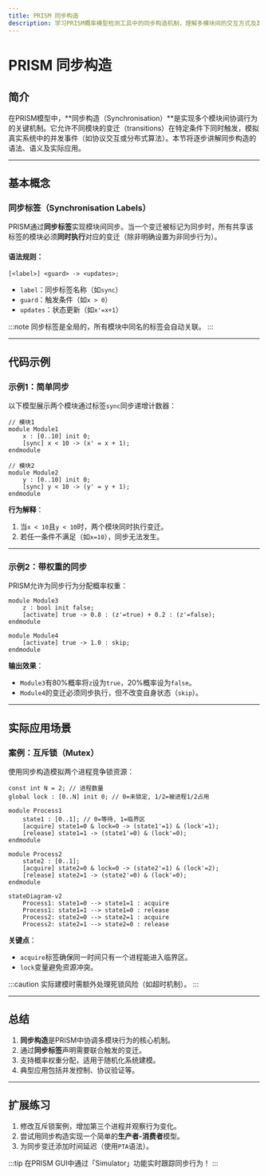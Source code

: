```yaml
---
title: PRISM 同步构造
description: 学习PRISM概率模型检测工具中的同步构造机制，理解多模块间的交互方式及其在并发系统建模中的应用。
---
```


# PRISM 同步构造

## 简介

在PRISM模型中，**同步构造（Synchronisation）**是实现多个模块间协调行为的关键机制。它允许不同模块的变迁（transitions）在特定条件下同时触发，模拟真实系统中的并发事件（如协议交互或分布式算法）。本节将逐步讲解同步构造的语法、语义及实际应用。

---

## 基本概念

### 同步标签（Synchronisation Labels）
PRISM通过**同步标签**实现模块间同步。当一个变迁被标记为同步时，所有共享该标签的模块必须**同时执行**对应的变迁（除非明确设置为非同步行为）。

#### 语法规则：
```prism
[<label>] <guard> -> <updates>;
```
- `label`：同步标签名称（如`sync`）
- `guard`：触发条件（如`x > 0`）
- `updates`：状态更新（如`x'=x+1`）

:::note
同步标签是全局的，所有模块中同名的标签会自动关联。
:::

---

## 代码示例

### 示例1：简单同步
以下模型展示两个模块通过标签`sync`同步递增计数器：

```prism
// 模块1
module Module1
    x : [0..10] init 0;
    [sync] x < 10 -> (x' = x + 1);
endmodule

// 模块2
module Module2
    y : [0..10] init 0;
    [sync] y < 10 -> (y' = y + 1);
endmodule
```

**行为解释**：
1. 当`x < 10`且`y < 10`时，两个模块同时执行变迁。
2. 若任一条件不满足（如`x=10`），同步无法发生。

---

### 示例2：带权重的同步
PRISM允许为同步行为分配概率权重：

```prism
module Module3
    z : bool init false;
    [activate] true -> 0.8 : (z'=true) + 0.2 : (z'=false);
endmodule

module Module4
    [activate] true -> 1.0 : skip;
endmodule
```

**输出效果**：
- `Module3`有80%概率将`z`设为`true`，20%概率设为`false`。
- `Module4`的变迁必须同步执行，但不改变自身状态（`skip`）。

---

## 实际应用场景

### 案例：互斥锁（Mutex）
使用同步构造模拟两个进程竞争锁资源：

```prism
const int N = 2; // 进程数量
global lock : [0..N] init 0; // 0=未锁定, 1/2=被进程1/2占用

module Process1
    state1 : [0..1]; // 0=等待, 1=临界区
    [acquire] state1=0 & lock=0 -> (state1'=1) & (lock'=1);
    [release] state1=1 -> (state1'=0) & (lock'=0);
endmodule

module Process2
    state2 : [0..1];
    [acquire] state2=0 & lock=0 -> (state2'=1) & (lock'=2);
    [release] state2=1 -> (state2'=0) & (lock'=0);
endmodule
```

```mermaid
stateDiagram-v2
    Process1: state1=0 --> state1=1 : acquire
    Process1: state1=1 --> state1=0 : release
    Process2: state2=0 --> state2=1 : acquire
    Process2: state2=1 --> state2=0 : release
```

**关键点**：
- `acquire`标签确保同一时间只有一个进程能进入临界区。
- `lock`变量避免资源冲突。

:::caution
实际建模时需额外处理死锁风险（如超时机制）。
:::

---

## 总结

1. **同步构造**是PRISM中协调多模块行为的核心机制。
2. 通过**同步标签**声明需要联合触发的变迁。
3. 支持概率权重分配，适用于随机化系统建模。
4. 典型应用包括并发控制、协议验证等。

---

## 扩展练习

1. 修改互斥锁案例，增加第三个进程并观察行为变化。
2. 尝试用同步构造实现一个简单的**生产者-消费者**模型。
3. 为同步变迁添加时间延迟（使用`PTA`语法）。

:::tip
在PRISM GUI中通过「Simulator」功能实时跟踪同步行为！
:::